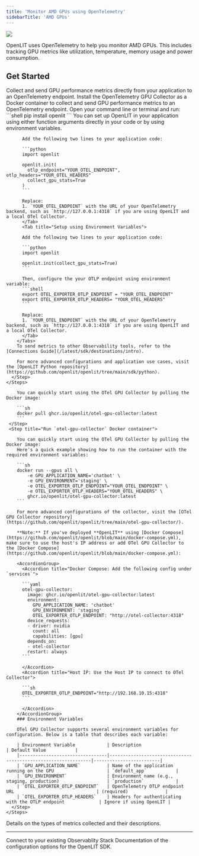 ```yaml
---
title: 'Monitor AMD GPUs using OpenTelemetry'
sidebarTitle: 'AMD GPUs'
---
```


<Frame>
  <img src="/images/docs-amd-banner.gif" />
</Frame>

OpenLIT uses OpenTelemetry to help you monitor AMD GPUs. This includes tracking GPU metrics like utilization, temperature, memory usage and power consumption.


## Get Started 

<CardGroup cols={2}>
  <Card title="Using the SDK" href="#using-the-sdk" icon="file-code">
    Collect and send GPU performance metrics directly from your application to an OpenTelemetry endpoint.
  </Card>
  <Card title="Using the Collector" href="#using-the-collector" icon="robot">
    Install the OpenTelemetry GPU Collector as a Docker container to collect and send GPU performance metrics to an OpenTelemetry endpoint.
  </Card>
</CardGroup>


<AccordionGroup>
  <Accordion title="Using the SDK">
    <Steps>
        <Step title="Install OpenLIT">
          Open your command line or terminal and run:
          ```shell
          pip install openlit
          ```
        </Step>
        <Step title="Initialize OpenLIT in your Application">
        You can set up OpenLIT in your application using either function arguments directly in your code or by using environment variables.
        <Tabs>
          <Tab title="Setup using function arguments">

          Add the following two lines to your application code:

          ```python
          import openlit

          openlit.init(
            otlp_endpoint="YOUR_OTEL_ENDPOINT", otlp_headers="YOUR_OTEL_HEADERS"
            collect_gpu_stats=True 
          )
          ```

          Replace:
          1. `YOUR_OTEL_ENDPOINT` with the URL of your OpenTelemetry backend, such as `http://127.0.0.1:4318` if you are using OpenLIT and a local OTel Collector.
          </Tab>
          <Tab title="Setup using Environment Variables">
          
          Add the following two lines to your application code:

          ```python
          import openlit

          openlit.init(collect_gpu_stats=True)
          ```

          Then, configure the your OTLP endpoint using environment variable:
          ```shell
          export OTEL_EXPORTER_OTLP_ENDPOINT = "YOUR_OTEL_ENDPOINT"
          export OTEL_EXPORTER_OTLP_HEADERS= "YOUR_OTEL_HEADERS"
          ```

          Replace:
          1. `YOUR_OTEL_ENDPOINT` with the URL of your OpenTelemetry backend, such as `http://127.0.0.1:4318` if you are using OpenLIT and a local OTel Collector. 
          </Tab>
        </Tabs>
        To send metrics to other Observability tools, refer to the [Connections Guide](/latest/sdk/destinations/intro).

        For more advanced configurations and application use cases, visit the [OpenLIT Python repository](https://github.com/openlit/openlit/tree/main/sdk/python).
      </Step>
    </Steps>
  </Accordion>
  <Accordion title="Using the Collector">
  <Steps>
    <Step title="Pull `otel-gpu-collector` Docker Image">

        You can quickly start using the OTel GPU Collector by pulling the Docker image:

        ```sh
        docker pull ghcr.io/openlit/otel-gpu-collector:latest
        ```
     </Step>
     <Step title="Run `otel-gpu-collector` Docker container">

        You can quickly start using the OTel GPU Collector by pulling the Docker image:
        Here's a quick example showing how to run the container with the required environment variables:

        ```sh
        docker run --gpus all \
            -e GPU_APPLICATION_NAME='chatbot' \
            -e GPU_ENVIRONMENT='staging' \
            -e OTEL_EXPORTER_OTLP_ENDPOINT="YOUR_OTEL_ENDPOINT" \
            -e OTEL_EXPORTER_OTLP_HEADERS="YOUR_OTEL_HEADERS" \
            ghcr.io/openlit/otel-gpu-collector:latest
        ```

        For more advanced configurations of the collector, visit the [OTel GPU Collector repository](https://github.com/openlit/openlit/tree/main/otel-gpu-collector/).

        **Note:** If you've deployed **OpenLIT** using [Docker Compose](https://github.com/openlit/openlit/blob/main/docker-compose.yml), make sure to use the host's IP address or add OTel GPU Collector to the [Docker Compose](https://github.com/openlit/openlit/blob/main/docker-compose.yml):

        <AccordionGroup>
          <Accordion title="Docker Compose: Add the following config under `services`">

          ```yaml
          otel-gpu-collector:
            image: ghcr.io/openlit/otel-gpu-collector:latest
            environment:
              GPU_APPLICATION_NAME: 'chatbot'
              GPU_ENVIRONMENT: 'staging'
              OTEL_EXPORTER_OTLP_ENDPOINT: "http://otel-collector:4318"
            device_requests:
            - driver: nvidia
              count: all
              capabilities: [gpu]
            depends_on:
            - otel-collector
            restart: always
          ```

          </Accordion>
          <Accordion title="Host IP: Use the Host IP to connect to OTel Collector">

          ```sh
          OTEL_EXPORTER_OTLP_ENDPOINT="http://192.168.10.15:4318"
          ```

          </Accordion>
        </AccordionGroup>
        ### Environment Variables

        OTel GPU Collector supports several environment variables for configuration. Below is a table that describes each variable:

        | Environment Variable            | Description                                                   | Default Value           |
        |---------------------------------|---------------------------------------------------------------|-------------------------|
        | `GPU_APPLICATION_NAME`          | Name of the application running on the GPU                    | `default_app`           |
        | `GPU_ENVIRONMENT`               | Environment name (e.g., staging, production)                  | `production`            |
        | `OTEL_EXPORTER_OTLP_ENDPOINT`   | OpenTelemetry OTLP endpoint URL                               | (required)              |
        | `OTEL_EXPORTER_OTLP_HEADERS`    | Headers for authenticating with the OTLP endpoint             | Ignore if using OpenLIT |
      </Step>
    </Steps>
  </Accordion>
</AccordionGroup>

<Card title="Collected Metrics" href="/latest/openlit/observability/metrics#gpu-metrics" icon='table'>
Details on the types of metrics collected and their descriptions.
</Card>

---

<CardGroup cols={2}>
<Card title="Connections" href="/latest/sdk/destinations/intro" icon='link'>
Connect to your existing Observablity Stack
</Card>
<Card title="SDK configuration" href="/latest/sdk-configuration" icon='file-code'>
Documentation of the configuration options for the OpenLIT SDK.
</Card>
</CardGroup>